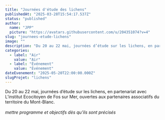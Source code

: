 ```yaml
---
title: "Journées d'étude des lichens"
publishedAt: "2025-03-28T15:54:17.537Z"
status: "published"
author:
  name: "JPP"
  picture: "https://avatars.githubusercontent.com/u/204351074?v=4"
slug: "journees-etude-lichens"
image: ""
description: "Du 20 au 22 mai, journées d’étude sur les lichens, en partenariat avec L’institut Ecocitoyen de Fos sur Mer, ouvertes aux partenaires associatifs du territoire du Mont-Blanc."
categories:
  - label: "Air"
    value: "Air"
  - label: "Événement"
    value: "Événement"
dateEvenement: "2025-05-20T22:00:00.000Z"
slugProjet: "lichens"
---
```


Du 20 au 22 mai, journées d’étude sur les lichens, en partenariat avec L’institut Ecocitoyen de Fos sur Mer, ouvertes aux partenaires associatifs du territoire du Mont-Blanc.\
\
*mettre programme et objectifs dès qu'ils sont précisés*